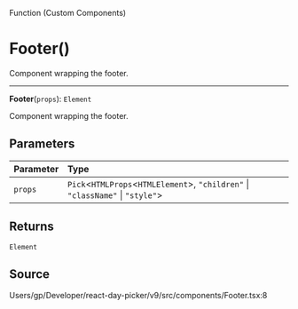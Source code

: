 <SectionTitle>Function (Custom Components)</SectionTitle>

# Footer()

<Description>
Component wrapping the footer.
</Description>

---

<a id="undefined" name="undefined"></a>

<SignatureMemberIdentifier>**Footer**(`props`): `Element`</SignatureMemberIdentifier>

Component wrapping the footer.

## Parameters

| Parameter | Type |
| :------ | :------ |
| `props` | `Pick`\<`HTMLProps`\<`HTMLElement`\>, `"children"` \| `"className"` \| `"style"`\> |

## Returns

`Element`

## Source

Users/gp/Developer/react-day-picker/v9/src/components/Footer.tsx:8
